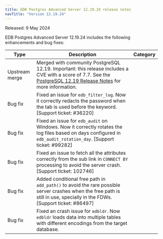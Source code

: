 ```yaml
---
title: EDB Postgres Advanced Server 12.19.24 release notes
navTitle: "Version 12.19.24"
---
```


Released: 9 May 2024

EDB Postgres Advanced Server 12.19.24 includes the following enhancements and bug fixes:

| Type           | Description                                                                                                                                                                                                        | Category |
|----------------|--------------------------------------------------------------------------------------------------------------------------------------------------------------------------------------------------------------------|----------|
| Upstream merge | Merged with community PostgreSQL 12.19. Important: this release includes a CVE with a score of 7.7. See the [PostgreSQL 12.19 Release Notes](https://www.postgresql.org/docs/release/12.19/) for more information. |          |
| Bug&nbsp;fix   | Fixed an issue for `edb_filter_log`. Now it correctly redacts the password when the tab is used before the keyword. [Support ticket: #36220] | |
| Bug&nbsp;fix   | Fixed an issue for `edb_audit` on Windows. Now it correctly rotates the log files based on days configured in `edb_audit_rotation_day`. [Support ticket: #99282]| |
| Bug&nbsp;fix   | Fixed an issue to fetch all the attributes correctly from the sub link in `CONNECT BY` processing to avoid the server crash. [Support ticket: 102746] | |
| Bug&nbsp;fix   | Added conditional free path in `add_path()` to avoid the rare possible server crashes when the free path is still in use, specially in the FDWs. [Support ticket: #86497] | |
| Bug&nbsp;fix   | Fixed an crash issue for `edbldr`. Now `edbldr` loads data into multiple tables with different encodings from the target database. |  |